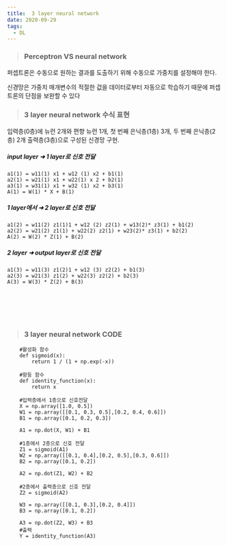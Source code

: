 ```yaml
---
title:  3 layer neural network
date: 2020-09-29
tags:
  - DL
---
```


> ### Perceptron VS neural network

퍼셉트론은 수동으로 원하는 결과를 도출하기 위해 수동으로 가중치를 설정해야 한다.

신경망은 가중치 매개변수의 적절한 겂을 데이터로부터 자동으로 학습하기 때문에 퍼셉트론의 단점을 보완할 수 있다


> ###  3 layer neural network 수식 표현

입력층(0층)에 뉴런 2개와 편향 뉴런 1개, 첫 번째 은닉층(1층) 3개, 두 번째 은닉층(2층) 2개 출력층(3층)으로 구성된 신경망 구현.


##### input layer ➜ 1 layer로 신호 전달
    a1(1) = w11(1) x1 + w12 (1) x2 + b1(1)
    a2(1) = w21(1) x1 + w22(1) x 2 + b2(1)
    a3(1) = w31(1) x1 + w32 (1) x2 + b3(1)
    A(1) = W(1) * X + B(1)

##### 1 layer에서 ➜ 2 layer로 신호 전달
    a1(2) = w11(2) z1(1)1 + w12 (2) z2(1) + w13(2)* z3(1) + b1(2)
    a2(2) = w21(2) z1(1) + w22(2) z2(1) + w23(2)* z3(1) + b2(2)
    A(2) = W(2) * Z(1) + B(2)

##### 2 layer ➜ output layer로 신호 전달
    a1(3) = w11(3) z1(2)1 + w12 (3) z2(2) + b1(3)
    a2(3) = w21(3) z1(2) + w22(3) z2(2) + b2(3)
    A(3) = W(3) * Z(2) + B(3)

<br></br><br></br>

> ### 3 layer neural network CODE
 

        #활성화 함수
        def sigmoid(x):
            return 1 / (1 + np.exp(-x))
        
        #항등 함수
        def identity_function(x):
            return x

        #입력층에서 1층으로 신호전달
        X = np.array([1.0, 0.5])
        W1 = np.array([[0.1, 0.3, 0.5],[0.2, 0.4, 0.6]])
        B1 = np.array([0.1, 0.2, 0.3])

        A1 = np.dot(X, W1) + B1

        #1층에서 2층으로 신호 전달
        Z1 = sigmoid(A1)
        W2 = np.array([[0.1, 0.4],[0.2, 0.5],[0.3, 0.6]])
        B2 = np.array([0.1, 0.2])

        A2 = np.dot(Z1, W2) + B2

        #2층에서 출력층으로 신호 전달
        Z2 = sigmoid(A2)

        W3 = np.array([[0.1, 0.3],[0.2, 0.4]])
        B3 = np.array([0.1, 0.2])

        A3 = np.dot(Z2, W3) + B3
        #출력
        Y = identity_function(A3)